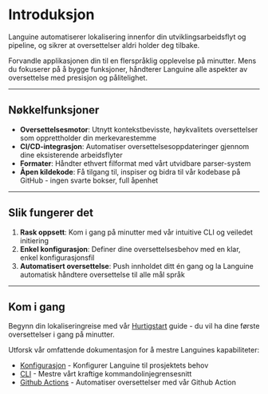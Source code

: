# Introduksjon

Languine automatiserer lokalisering innenfor din utviklingsarbeidsflyt og pipeline, og sikrer at oversettelser aldri holder deg tilbake.

Forvandle applikasjonen din til en flerspråklig opplevelse på minutter. Mens du fokuserer på å bygge funksjoner, håndterer Languine alle aspekter av oversettelse med presisjon og pålitelighet.

---

## Nøkkelfunksjoner

- **Oversettelsesmotor**: Utnytt kontekstbevisste, høykvalitets oversettelser som opprettholder din merkevarestemme
- **CI/CD-integrasjon**: Automatiser oversettelsesoppdateringer gjennom dine eksisterende arbeidsflyter
- **Formater**: Håndter ethvert filformat med vårt utvidbare parser-system
- **Åpen kildekode**: Få tilgang til, inspiser og bidra til vår kodebase på GitHub - ingen svarte bokser, full åpenhet

---

## Slik fungerer det

1. **Rask oppsett**: Kom i gang på minutter med vår intuitive CLI og veiledet initiering
2. **Enkel konfigurasjon**: Definer dine oversettelsesbehov med en klar, enkel konfigurasjonsfil
3. **Automatisert oversettelse**: Push innholdet ditt én gang og la Languine automatisk håndtere oversettelse til alle mål språk

---

## Kom i gang

Begynn din lokaliseringreise med vår [Hurtigstart](/docs/quickstart) guide - du vil ha dine første oversettelser i gang på minutter.

Utforsk vår omfattende dokumentasjon for å mestre Languines kapabiliteter:

- [Konfigurasjon](/docs/configuration) - Konfigurer Languine til prosjektets behov
- [CLI](/docs/cli) - Mestre vårt kraftige kommandolinjegrensesnitt
- [Github Actions](/docs/github-actions) - Automatiser oversettelser med vår Github Action
